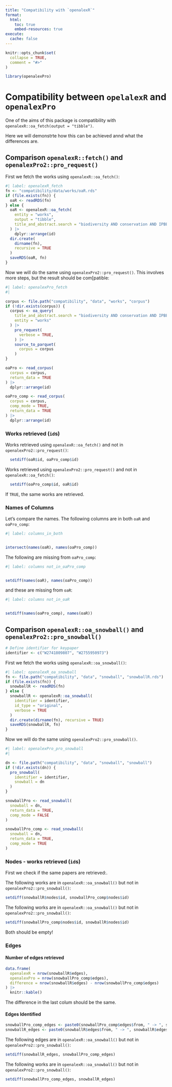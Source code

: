 ```yaml
---
title: "Compatibility with `openalexR`"
format: 
  html:
    toc: true
    embed-resources: true
execute: 
  cache: false
---
```


```r
knitr::opts_chunk$set(
  collapse = TRUE,
  comment = "#>"
)
```

```r
library(openalexPro)
```

# Compatibility between `opelalexR` and `openalexPro`
One of the aims of this package is compatibility with `openalexR::oa_fetch(output = "tibble")`.

Here we will demonstrte how this can be achieved annd what the differences are. 


## Comparison `openalexR::fetch()` and `openalexPro2::pro_request()`

First we fetch the works using `openalexR::oa_fetch()`:

```r
#| label: openalexR_fetch
fn <- "compatibility/data/works/oaR.rds"
if (file.exists(fn)) {
  oaR <- readRDS(fn)
} else {
  oaR <- openalexR::oa_fetch(
    entity = "works",
    output = "tibble",
    title_and_abstract.search = "biodiversity AND conservation AND IPBES",
  ) |>
    dplyr::arrange(id)
  dir.create(
    dirname(fn),
    recursive = TRUE
  )
  saveRDS(oaR, fn)
}
```

Now we will do the same using `openalexPro2::pro_request()`. This involves more steps, but the result should be com[patible:

```r
#| label: openalexPro_fetch
#|

corpus <- file.path("compatibility", "data", "works", "corpus")
if (!dir.exists(corpus)) {
  corpus <- oa_query(
    title_and_abstract.search = "biodiversity AND conservation AND IPBES",
    entity = "works"
  ) |>
    pro_request(
      verbose = TRUE,
    ) |>
    source_to_parquet(
      corpus = corpus
    )
}

oaPro <- read_corpus(
  corpus = corpus,
  return_data = TRUE
) |>
  dplyr::arrange(id)

oaPro_comp <- read_corpus(
  corpus = corpus,
  comp_mode = TRUE,
  return_data = TRUE
) |>
  dplyr::arrange(id)
```

### Works retrieved (`id`s)

Works retrieved using `openalexR::oa_fetch()` and not in `openalexPro2::pro_request()`:

```r
  setdiff(oaR$id, oaPro_comp$id)
```

Works retrieved using  `openalexPro2::pro_request()` and not in `openalexR::oa_fetch()`:

```r
  setdiff(oaPro_comp$id, oaR$id)
```
If `TRUE`, the same works are retrieved.

### Names of Columns

Let's compare the names. The following columns are in both `oaR` and `oaPro_comp`:
```r
#| label: columns_in_both


intersect(names(oaR), names(oaPro_comp))
```

The following are missing from `oaPro_comp`:
```r
#| label: columns not_in_oaPro_comp


setdiff(names(oaR), names(oaPro_comp))
```

and these are missing from `oaR`:
```r
#| label: columns not_in_oaR


setdiff(names(oaPro_comp), names(oaR))
```


## Comparison `openalexR::oa_snowball()` and `openalexPro2::pro_snowball()`

```r

# Define identifier for keypaper
identifier <- c("W2741809807", "W2755950973")
```

First we fetch the works using `openalexR::oa_snowball()`:

```r
#| label: openalexR_oa_snowball
fn <- file.path("compatibility", "data", "snowball", "snowballR.rds")
if (file.exists(fn)) {
  snowballR <- readRDS(fn)
} else {
  snowballR <- openalexR::oa_snowball(
    identifier = identifier,
    id_type = "original",
    verbose = TRUE
  )
  dir.create(dirname(fn), recursive = TRUE)
  saveRDS(snowballR, fn)
}

```

Now we will do the same using `openalexPro2::pro_snowball()`.

```r
#| label: openalexPro_pro_snowball
#|

dn <- file.path("compatibility", "data", "snowball", "snowball")
if (!dir.exists(dn)) {
  pro_snowball(
    identifier = identifier,
    snowball = dn
  )
}

snowballPro <- read_snowball(
  snowball = dn,
  return_data = TRUE,
  comp_mode = FALSE
)

snowballPro_comp <- read_snowball(
  snowball = dn,
  return_data = TRUE,
  comp_mode = TRUE
)
```

### Nodes - works retrieved (`id`s)

First we check if the same papers are retrieved:.

The following works are in `openalexR::oa_snowball()` but not in `openalexPro2::pro_snowball()`:

```r

setdiff(snowballR$nodes$id, snowballPro_comp$nodes$id)
```

The following works are in `openalexR::oa_snowball()` but not in `openalexPro2::pro_snowball()`:

```r
setdiff(snowballPro_comp$nodes$id, snowballR$nodes$id)
```

Both should be empty!

### Edges

#### Number of edges retrieved

```r
data.frame(
  openalexR = nrow(snowballR$edges),
  openalexPro = nrow(snowballPro_comp$edges),
  difference = nrow(snowballR$edges) - nrow(snowballPro_comp$edges)
) |>
  knitr::kable()
```

The difference in the last colum should be the same.

####

#### Edges Identified

```r
snowballPro_comp_edges <- paste0(snowballPro_comp$edges$from, " -> ", snowballPro_comp$edges$to)
snowballR_edges <- paste0(snowballR$edges$from, " -> ", snowballR$edges$to)
```

The following edges are in `openalexR::oa_snowball()` but not in `openalexPro2::pro_snowball()`:

```r

setdiff(snowballR_edges, snowballPro_comp_edges)
```

The following works are in `openalexR::oa_snowball()` but not in `openalexPro2::pro_snowball()`:

```r
setdiff(snowballPro_comp_edges, snowballR_edges)
```
